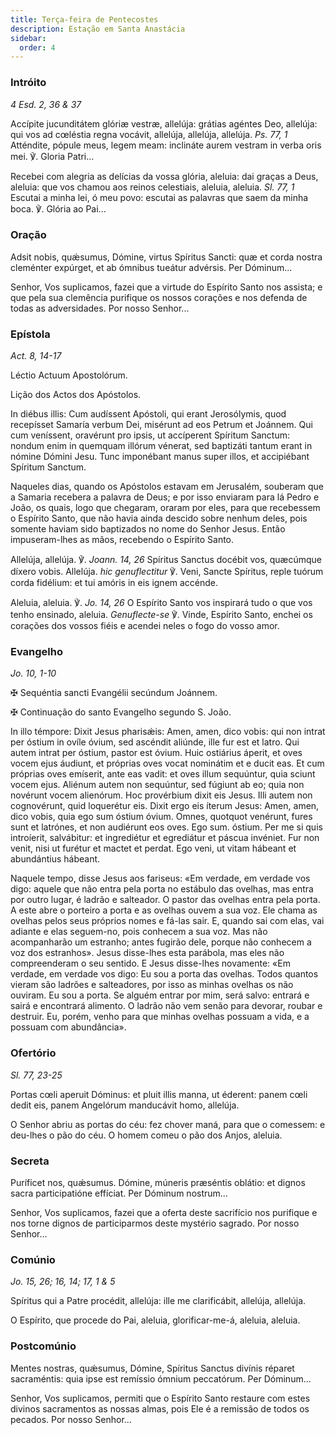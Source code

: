 ```yaml
---
title: Terça-feira de Pentecostes
description: Estação em Santa Anastácia
sidebar:
  order: 4
---
```


### Intróito

<em>4 Esd. 2, 36 & 37</em>

<div class="side-by-side not-content">

Accípite jucunditátem glóriæ vestræ, allelúja: grátias agéntes Deo, allelúja: qui vos ad cœléstia regna vocávit, allelúja, allelúja, allelúja. <em>Ps. 77, 1</em> Atténdite, pópule meus, legem meam: inclináte aurem vestram in verba oris mei. ℣. Gloria Patri...

Recebei com alegria as delícias da vossa glória, aleluia: dai graças a Deus, aleluia: que vos chamou aos reinos celestiais, aleluia, aleluia. <em>Sl. 77, 1</em> Escutai a minha lei, ó meu povo: escutai as palavras que saem da minha boca. ℣. Glória ao Pai...

</div>

### Oração

<div class="side-by-side not-content">

Adsit nobis, quǽsumus, Dómine, virtus Spíritus Sancti: quæ et corda nostra cleménter expúrget, et ab ómnibus tueátur advérsis. Per Dóminum...

Senhor, Vos suplicamos, fazei que a virtude do Espírito Santo nos assista; e que pela sua clemência purifique os nossos corações e nos defenda de todas as adversidades. Por nosso Senhor...

</div>

### Epístola

<em>Act. 8, 14-17</em>

<div class="side-by-side not-content">

Léctio Actuum Apostolórum.

Lição dos Actos dos Apóstolos.

In diébus illis: Cum audíssent Apóstoli, qui erant Jerosólymis, quod recepísset Samaría verbum Dei, misérunt ad eos Petrum et Joánnem. Qui cum veníssent, oravérunt pro ipsis, ut accíperent Spíritum Sanctum: nondum enim in quemquam illórum vénerat, sed baptizáti tantum erant in nómine Dómini Jesu. Tunc imponébant manus super illos, et accipiébant Spíritum Sanctum.

Naqueles dias, quando os Apóstolos estavam em Jerusalém, souberam que a Samaria recebera a palavra de Deus; e por isso enviaram para lá Pedro e João, os quais, logo que chegaram, oraram por eles, para que recebessem o Espírito Santo, que não havia ainda descido sobre nenhum deles, pois somente haviam sido baptizados no nome do Senhor Jesus. Então impuseram-lhes as mãos, recebendo o Espírito Santo.

</div>

<div class="side-by-side not-content">

Allelúja, allelúja. ℣. <em>Joann. 14, 26</em> Spíritus Sanctus docébit vos, quæcúmque díxero vobis. Allelúja. <em>hic genuflectitur</em> ℣. Veni, Sancte Spíritus, reple tuórum corda fidélium: et tui amóris in eis ignem accénde.

Aleluia, aleluia. ℣. <em>Jo. 14, 26</em> O Espírito Santo vos inspirará tudo o que vos tenho ensinado, aleluia. <em>Genuflecte-se</em> ℣. Vinde, Espírito Santo, enchei os corações dos vossos fiéis e acendei neles o fogo do vosso amor.

</div>

### Evangelho

<em>Jo. 10, 1-10</em>

<div class="side-by-side not-content">

<span class="cross text-red-500">✠</span> Sequéntia sancti Evangélii secúndum Joánnem.

<span class="cross text-red-500">✠</span> Continuação do santo Evangelho segundo S. João.

In illo témpore: Dixit Jesus pharisǽis: Amen, amen, dico vobis: qui non intrat per óstium in ovíle óvium, sed ascéndit aliúnde, ille fur est et latro. Qui autem intrat per óstium, pastor est óvium. Huic ostiárius áperit, et oves vocem ejus áudiunt, et próprias oves vocat nominátim et e ducit eas. Et cum próprias oves emíserit, ante eas vadit: et oves illum sequúntur, quia sciunt vocem ejus. Aliénum autem non sequúntur, sed fúgiunt ab eo; quia non novérunt vocem alienórum. Hoc provérbium dixit eis Jesus. Illi autem non cognovérunt, quid loquerétur eis. Dixit ergo eis íterum Jesus: Amen, amen, dico vobis, quia ego sum óstium óvium. Omnes, quotquot venérunt, fures sunt et latrónes, et non audiérunt eos oves. Ego sum. óstium. Per me si quis introíerit, salvábitur: et ingrediétur et egrediátur et páscua invéniet. Fur non venit, nisi ut furétur et mactet et perdat. Ego veni, ut vitam hábeant et abundántius hábeant.

Naquele tempo, disse Jesus aos fariseus: «Em verdade, em verdade vos digo: aquele que não entra pela porta no estábulo das ovelhas, mas entra por outro lugar, é ladrão e salteador. O pastor das ovelhas entra pela porta. A este abre o porteiro a porta e as ovelhas ouvem a sua voz. Ele chama as ovelhas pelos seus próprios nomes e fá-las sair. E, quando sai com elas, vai adiante e elas seguem-no, pois conhecem a sua voz. Mas não acompanharão um estranho; antes fugirão dele, porque não conhecem a voz dos estranhos». Jesus disse-lhes esta parábola, mas eles não compreenderam o seu sentido. E Jesus disse-lhes novamente: «Em verdade, em verdade vos digo: Eu sou a porta das ovelhas. Todos quantos vieram são ladrões e salteadores, por isso as minhas ovelhas os não ouviram. Eu sou a porta. Se alguém entrar por mim, será salvo: entrará e sairá e encontrará alimento. O ladrão não vem senão para devorar, roubar e destruir. Eu, porém, venho para que minhas ovelhas possuam a vida, e a possuam com abundância».

</div>

### Ofertório

<em>Sl. 77, 23-25</em>

<div class="side-by-side not-content">

Portas cœli aperuit Dóminus: et pluit illis manna, ut éderent: panem cœli dedit eis, panem Angelórum manducávit homo, allelúja.

O Senhor abriu as portas do céu: fez chover maná, para que o comessem: e deu-lhes o pão do céu. O homem comeu o pão dos Anjos, aleluia.

</div>

### Secreta

<div class="side-by-side not-content">

Puríficet nos, quǽsumus. Dómine, múneris præséntis oblátio: et dignos sacra participatióne effíciat. Per Dóminum nostrum...

Senhor, Vos suplicamos, fazei que a oferta deste sacrifício nos purifique e nos torne dignos de participarmos deste mystério sagrado. Por nosso Senhor...

</div>

### Comúnio

<em>Jo. 15, 26; 16, 14; 17, 1 & 5</em>

<div class="side-by-side not-content">

Spíritus qui a Patre procédit, allelúja: ille me clarificábit, allelúja, allelúja.

O Espírito, que procede do Pai, aleluia, glorificar-me-á, aleluia, aleluia.

</div>

### Postcomúnio

<div class="side-by-side not-content">

Mentes nostras, quǽsumus, Dómine, Spíritus Sanctus divínis réparet sacraméntis: quia ipse est remíssio ómnium peccatórum. Per Dóminum...

Senhor, Vos suplicamos, permiti que o Espírito Santo restaure com estes divinos sacramentos as nossas almas, pois Ele é a remissão de todos os pecados. Por nosso Senhor...

</div>
